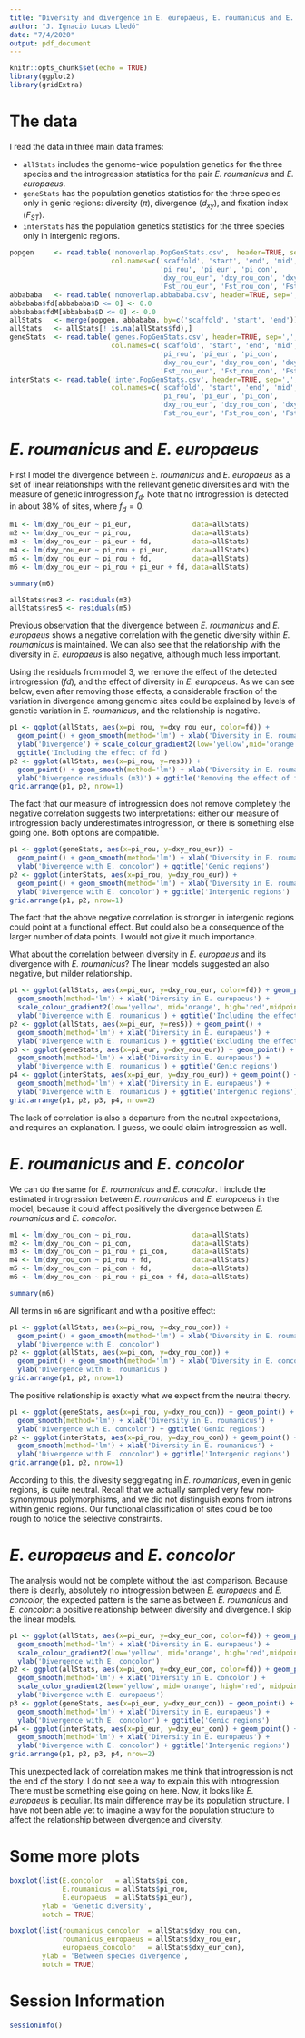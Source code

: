 ```yaml
---
title: "Diversity and divergence in E. europaeus, E. roumanicus and E. concolor"
author: "J. Ignacio Lucas Lledó"
date: "7/4/2020"
output: pdf_document
---
```


```r
knitr::opts_chunk$set(echo = TRUE)
library(ggplot2)
library(gridExtra)
```

# The data
I read the data in three main data frames:

- `allStats` includes the genome-wide population genetics for the three species and the
introgression statistics for the pair *E. roumanicus* and *E. europaeus*.
- `geneStats` has the population genetics statistics for the three species
only in genic regions: diversity ($\pi$), divergence ($d_{xy}$), and fixation
index ($F_{ST}$).
- `interStats` has the population genetics statistics for the three species
only in intergenic regions.

```r
popgen     <- read.table('nonoverlap.PopGenStats.csv',  header=TRUE, sep=',',
                         col.names=c('scaffold', 'start', 'end', 'mid', 'sites',
                                     'pi_rou', 'pi_eur', 'pi_con',
                                     'dxy_rou_eur', 'dxy_rou_con', 'dxy_eur_con',
                                     'Fst_rou_eur', 'Fst_rou_con', 'Fst_eur_con'))
abbababa   <- read.table('nonoverlap.abbababa.csv', header=TRUE, sep=',')
abbababa$fd[abbababa$D <= 0] <- 0.0
abbababa$fdM[abbababa$D <= 0] <- 0.0
allStats   <- merge(popgen, abbababa, by=c('scaffold', 'start', 'end'))
allStats   <- allStats[! is.na(allStats$fd),]
geneStats  <- read.table('genes.PopGenStats.csv', header=TRUE, sep=',',
                         col.names=c('scaffold', 'start', 'end', 'mid', 'sites',
                                     'pi_rou', 'pi_eur', 'pi_con',
                                     'dxy_rou_eur', 'dxy_rou_con', 'dxy_eur_con',
                                     'Fst_rou_eur', 'Fst_rou_con', 'Fst_eur_con'))
interStats <- read.table('inter.PopGenStats.csv', header=TRUE, sep=',',
                         col.names=c('scaffold', 'start', 'end', 'mid', 'sites',
                                     'pi_rou', 'pi_eur', 'pi_con',
                                     'dxy_rou_eur', 'dxy_rou_con', 'dxy_eur_con',
                                     'Fst_rou_eur', 'Fst_rou_con', 'Fst_eur_con'))
```

# *E. roumanicus* and *E. europaeus*

First I model the divergence between *E. roumanicus* and *E. europaeus* as a
set of linear relationships with the rellevant genetic diversities and with
the measure of genetic introgression $f_d$. Note that no introgression is
detected in about 38% of sites, where $f_d = 0$.

```r
m1 <- lm(dxy_rou_eur ~ pi_eur,               data=allStats)
m2 <- lm(dxy_rou_eur ~ pi_rou,               data=allStats)
m3 <- lm(dxy_rou_eur ~ pi_eur + fd,          data=allStats)
m4 <- lm(dxy_rou_eur ~ pi_rou + pi_eur,      data=allStats)
m5 <- lm(dxy_rou_eur ~ pi_rou + fd,          data=allStats)
m6 <- lm(dxy_rou_eur ~ pi_rou + pi_eur + fd, data=allStats)

summary(m6)

allStats$res3 <- residuals(m3)
allStats$res5 <- residuals(m5)
```

Previous observation that the divergence between *E. roumanicus* and *E. europaeus*
shows a negative correlation with the genetic diversity within *E. roumanicus* is
maintained. We can also see that the relationship with the diversity in *E. europaeus*
is also negative, although much less important.

Using the residuals from model 3, we remove the effect of the detected introgression
(*fd*), and the effect of diversity in *E. europaeus*. As we can see below, even after
removing those effects, a considerable fraction of the variation in divergence among
genomic sites could be explained by levels of genetic variation in *E. roumanicus*,
and the relationship is negative.

```r
p1 <- ggplot(allStats, aes(x=pi_rou, y=dxy_rou_eur, color=fd)) +
  geom_point() + geom_smooth(method='lm') + xlab('Diversity in E. roumanicus') +
  ylab('Divergence') + scale_colour_gradient2(low='yellow',mid='orange',high='red',midpoint=0.1) +
  ggtitle('Including the effect of fd')
p2 <- ggplot(allStats, aes(x=pi_rou, y=res3)) +
  geom_point() + geom_smooth(method='lm') + xlab('Diversity in E. roumanicus') +
  ylab('Divergence residuals (m3)') + ggtitle('Removing the effect of fd')
grid.arrange(p1, p2, nrow=1)
```

The fact that our measure of introgression does not remove completely the
negative correlation suggests two interpretations: either our measure
of introgression badly underestimates introgression, or there is something
else going one. Both options are compatible.

```r
p1 <- ggplot(geneStats, aes(x=pi_rou, y=dxy_rou_eur)) +
  geom_point() + geom_smooth(method='lm') + xlab('Diversity in E. roumanicus') +
  ylab('Divergence with E. concolor') + ggtitle('Genic regions')
p2 <- ggplot(interStats, aes(x=pi_rou, y=dxy_rou_eur)) +
  geom_point() + geom_smooth(method='lm') + xlab('Diversity in E. roumanicus') +
  ylab('Divergence with E. concolor') + ggtitle('Intergenic regions')
grid.arrange(p1, p2, nrow=1)
```

The fact that the above negative correlation is stronger in intergenic regions
could point at a functional effect. But could also be a consequence of the larger
number of data points. I would not give it much importance.

What about the correlation between diversity in *E. europaeus* and its divergence
with *E. roumanicus*? The linear models suggested an also negative, but milder
relationship.

```r
p1 <- ggplot(allStats, aes(x=pi_eur, y=dxy_rou_eur, color=fd)) + geom_point() +
  geom_smooth(method='lm') + xlab('Diversity in E. europaeus') +
  scale_colour_gradient2(low='yellow', mid='orange', high='red',midpoint=0.1) +
  ylab('Divergence with E. roumanicus') + ggtitle('Including the effect of fd')
p2 <- ggplot(allStats, aes(x=pi_eur, y=res5)) + geom_point() +
  geom_smooth(method='lm') + xlab('Diversity in E. europaeus') +
  ylab('Divergence with E. roumanicus') + ggtitle('Excluding the effect of fd')
p3 <- ggplot(geneStats, aes(x=pi_eur, y=dxy_rou_eur)) + geom_point() +
  geom_smooth(method='lm') + xlab('Diversity in E. europaeus') +
  ylab('Divergence with E. roumanicus') + ggtitle('Genic regions')
p4 <- ggplot(interStats, aes(x=pi_eur, y=dxy_rou_eur)) + geom_point() +
  geom_smooth(method='lm') + xlab('Diversity in E. europaeus') +
  ylab('Divergence with E. roumanicus') + ggtitle('Intergenic regions')
grid.arrange(p1, p2, p3, p4, nrow=2)
```

The lack of correlation is also a departure from the neutral expectations, and
requires an explanation. I guess, we could claim introgression as well.

# *E. roumanicus* and *E. concolor*

We can do the same for *E. roumanicus* and *E. concolor*. I include the estimated
introgression between *E. roumanicus* and *E. europaeus* in the model, because it
could affect positively the divergence between *E. roumanicus* and *E. concolor*.

```r
m1 <- lm(dxy_rou_con ~ pi_rou,               data=allStats)
m2 <- lm(dxy_rou_con ~ pi_con,               data=allStats)
m3 <- lm(dxy_rou_con ~ pi_rou + pi_con,      data=allStats)
m4 <- lm(dxy_rou_con ~ pi_rou + fd,          data=allStats)
m5 <- lm(dxy_rou_con ~ pi_con + fd,          data=allStats)
m6 <- lm(dxy_rou_con ~ pi_rou + pi_con + fd, data=allStats)

summary(m6)
```

All terms in `m6` are significant and with a positive effect:

```r
p1 <- ggplot(allStats, aes(x=pi_rou, y=dxy_rou_con)) +
  geom_point() + geom_smooth(method='lm') + xlab('Diversity in E. roumanicus') +
  ylab('Divergence with E. concolor')
p2 <- ggplot(allStats, aes(x=pi_con, y=dxy_rou_con)) +
  geom_point() + geom_smooth(method='lm') + xlab('Diversity in E. concolor') +
  ylab('Divergence with E. roumanicus')
grid.arrange(p1, p2, nrow=1)
```

The positive relationship is exactly what we expect from the neutral theory.

```r
p1 <- ggplot(geneStats, aes(x=pi_rou, y=dxy_rou_con)) + geom_point() +
  geom_smooth(method='lm') + xlab('Diversity in E. roumanicus') +
  ylab('Divergence wih E. concolor') + ggtitle('Genic regions')
p2 <- ggplot(interStats, aes(x=pi_rou, y=dxy_rou_con)) + geom_point() +
  geom_smooth(method='lm') + xlab('Diversity in E. roumanicus') +
  ylab('Divergence with E. concolor') + ggtitle('Intergenic regions')
grid.arrange(p1, p2, nrow=1)
```

According to this, the divesity seggregating in *E. roumanicus*, even in
genic regions, is quite neutral. Recall that we actually sampled very few
non-synonymous polymorphisms, and we did not distinguish exons from introns
within genic regions. Our functional classification of sites could be too
rough to notice the selective constraints.

# *E. europaeus* and *E. concolor*

The analysis would not be complete without the last comparison. Because there is
clearly, absolutely no introgression between *E. europaeus* and *E. concolor*, the
expected pattern is the same as between *E. roumanicus* and *E. concolor*: a positive
relationship between diversity and divergence. I skip the linear models.

```r
p1 <- ggplot(allStats, aes(x=pi_eur, y=dxy_eur_con, color=fd)) + geom_point() +
  geom_smooth(method='lm') + xlab('Diversity in E. europaeus') +
  scale_colour_gradient2(low='yellow', mid='orange', high='red',midpoint=0.1) +
  ylab('Divergence with E. concolor')
p2 <- ggplot(allStats, aes(x=pi_con, y=dxy_eur_con, color=fd)) + geom_point() +
  geom_smooth(method='lm') + xlab('Diversity in E. concolor') +
  scale_color_gradient2(low='yellow', mid='orange', high='red', midpoint=0.1) +
  ylab('Divergence with E. europaeus')
p3 <- ggplot(geneStats, aes(x=pi_eur, y=dxy_eur_con)) + geom_point() +
  geom_smooth(method='lm') + xlab('Diversity in E. europaeus') +
  ylab('Divergence with E. concolor') + ggtitle('Genic regions')
p4 <- ggplot(interStats, aes(x=pi_eur, y=dxy_eur_con)) + geom_point() +
  geom_smooth(method='lm') + xlab('Diversity in E. europaeus') +
  ylab('Divergence with E. concolor') + ggtitle('Intergenic regions')
grid.arrange(p1, p2, p3, p4, nrow=2)
```

This unexpected lack of correlation makes me think that introgression is
not the end of the story. I do not see a way to explain this with introgression.
There must be something else going on here. Now, it looks like *E. europaeus* is
peculiar. Its main difference may be its population structure. I have not been
able yet to imagine a way for the population structure to affect the relationship
between divergence and diversity.

# Some more plots

```r
boxplot(list(E.concolor   = allStats$pi_con,
             E.roumanicus = allStats$pi_rou,
             E.europaeus  = allStats$pi_eur),
        ylab = 'Genetic diversity',
        notch = TRUE)

boxplot(list(roumanicus_concolor  = allStats$dxy_rou_con,
             roumanicus_europaeus = allStats$dxy_rou_eur,
             europaeus_concolor   = allStats$dxy_eur_con),
        ylab = 'Between species divergence',
        notch = TRUE)
```

# Session Information
```r
sessionInfo()
```
